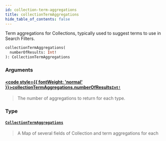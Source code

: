 ```yaml
---
id: collection-term-aggregations
title: collectionTermAggregations
hide_table_of_contents: false
---
```








Term aggregations for Collections, typically used to suggest terms to use in Search Filters.

```graphql
collectionTermAggregations(
  numberOfResults: Int!
): CollectionTermAggregations
```


### Arguments

#### [<code style={{ fontWeight: 'normal' }}>collectionTermAggregations.<b>numberOfResults</b></code>](#)<Bullet />[`Int!`](/demand/api/graphql-storefront/reference/scalars/int) <Badge class="secondary" text="non-null"/> <Badge class="secondary" text="scalar"/>
> The number of aggregations to return for each type.
> 

### Type

#### [`CollectionTermAggregations`](/demand/api/graphql-storefront/reference/objects/collection-term-aggregations) <Badge class="secondary" text="object"/>
> A Map of several fields of Collection and term aggregations for each
> 





